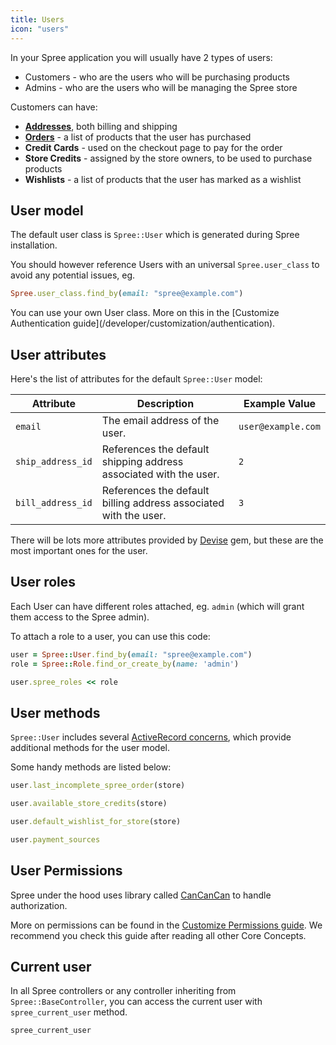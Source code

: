 ```yaml
---
title: Users
icon: "users"
---
```


In your Spree application you will usually have 2 types of users:

* Customers - who are the users who will be purchasing products
* Admins - who are the users who will be managing the Spree store

Customers can have:

* **[Addresses](/developer/core-concepts/addresses)**, both billing and shipping
* **[Orders](/developer/core-concepts/orders)** - a list of products that the user has purchased
* **Credit Cards** - used on the checkout page to pay for the order
* **Store Credits** - assigned by the store owners, to be used to purchase products
* **Wishlists** - a list of products that the user has marked as a wishlist

## User model

The default user class is `Spree::User` which is generated during Spree installation.

You should however reference Users with an universal `Spree.user_class` to avoid any potential issues, eg.

```ruby
Spree.user_class.find_by(email: "spree@example.com")
```

<Info>
You can use your own User class. More on this in the [Customize Authentication guide](/developer/customization/authentication).
</Info>

## User attributes

Here's the list of attributes for the default `Spree::User` model:

| Attribute         | Description                                                                 | Example Value       |
|-------------------|-----------------------------------------------------------------------------|---------------------|
| `email`           | The email address of the user.                                              | `user@example.com`  |
| `ship_address_id` | References the default shipping address associated with the user.                   | `2`                 |
| `bill_address_id` | References the default billing address associated with the user.                    | `3`                 |

There will be lots more attributes provided by [Devise](https://github.com/plataformatec/devise) gem, but these are the most important ones for the user.

## User roles

Each User can have different roles attached, eg. `admin` (which will grant them access to the Spree admin).

To attach a role to a user, you can use this code:

```ruby
user = Spree::User.find_by(email: "spree@example.com")
role = Spree::Role.find_or_create_by(name: 'admin')

user.spree_roles << role
```

## User methods

`Spree::User` includes several [ActiveRecord concerns](https://api.rubyonrails.org/v7.1.3.2/classes/ActiveSupport/Concern.html), which provide additional methods for the user model.

Some handy methods are listed below:

```ruby Returns the last incomplete order for the given store.
user.last_incomplete_spree_order(store)
```

```ruby Returns the total amount available store credits for the user in the given store.
user.available_store_credits(store)
```

```ruby Returns the default Wishlist for the given Store.
user.default_wishlist_for_store(store)
```

```ruby Returns a list of all active payment sources, e.g., credit cards that can be used on the checkout.
user.payment_sources
```

## User Permissions

Spree under the hood uses library called [CanCanCan](https://github.com/CanCanCommunity/cancancan) to handle authorization.

More on permissions can be found in the [Customize Permissions guide](/developer/customization/permissions). We recommend you check this guide after reading all other Core Concepts.

## Current user

In all Spree controllers or any controller inheriting from `Spree::BaseController`, you can access the current user with `spree_current_user` method.

```ruby
spree_current_user
```
